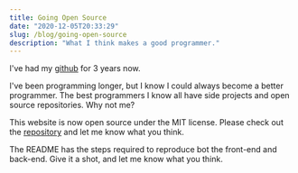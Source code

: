 ```yaml
---
title: Going Open Source
date: "2020-12-05T20:33:29"
slug: /blog/going-open-source
description: "What I think makes a good programmer."
---
```


I've had my [github](https://github.com/tnorlund) for 3 years now.

I've been programming longer, but I know I could always become a better programmer. The best programmers I know all have side projects and open source repositories. Why not me? 

This website is now open source under the MIT license. Please check out the [repository](https://github.com/tnorlund/Blog) and let me know what you think.

The README has the steps required to reproduce bot the front-end and back-end. Give it a shot, and let me know what you think.